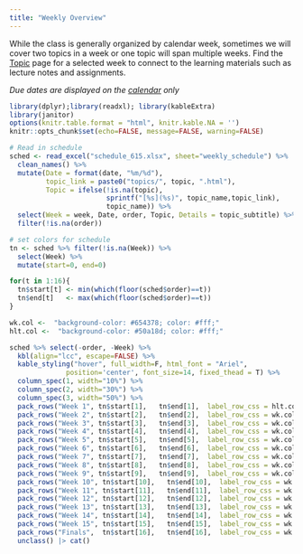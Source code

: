 ```yaml
---
title: "Weekly Overview"
---
```


While the class is generally organized by calendar week, sometimes we will cover two topics in a week or one topic will span multiple weeks. Find the [Topic](topics.html) page for a selected week to connect to the learning materials such as lecture notes and assignments. 

_Due dates are displayed on the [calendar](calendar) only_

```r
library(dplyr);library(readxl); library(kableExtra)
library(janitor)
options(knitr.table.format = "html", knitr.kable.NA = '') 
knitr::opts_chunk$set(echo=FALSE, message=FALSE, warning=FALSE) 

# Read in schedule
sched <- read_excel("schedule_615.xlsx", sheet="weekly_schedule") %>% 
  clean_names() %>%
  mutate(Date = format(date, "%m/%d"), 
         topic_link = paste0("topics/", topic, ".html"), 
         Topic = ifelse(!is.na(topic), 
                        sprintf("[%s](%s)", topic_name,topic_link), 
                        topic_name)) %>% 
  select(Week = week, Date, order, Topic, Details = topic_subtitle) %>%
  filter(!is.na(order))

# set colors for schedule
tn <- sched %>% filter(!is.na(Week)) %>% 
  select(Week) %>% 
  mutate(start=0, end=0)

for(t in 1:16){
  tn$start[t] <- min(which(floor(sched$order)==t))
  tn$end[t]   <- max(which(floor(sched$order)==t))
}

wk.col <-  "background-color: #654378; color: #fff;"
hlt.col <-  "background-color: #50a18d; color: #fff;"

```

```r
sched %>% select(-order, -Week) %>%
  kbl(align="lcc", escape=FALSE) %>%
  kable_styling("hover", full_width=F, html_font = "Ariel",
              position='center', font_size=14, fixed_thead = T) %>%
  column_spec(1, width="10%") %>% 
  column_spec(2, width="30%") %>% 
  column_spec(3, width="50%") %>% 
  pack_rows("Week 1", tn$start[1],   tn$end[1],  label_row_css = hlt.col) %>%
  pack_rows("Week 2", tn$start[2],   tn$end[2],  label_row_css = wk.col) %>%
  pack_rows("Week 3", tn$start[3],   tn$end[3],  label_row_css = wk.col) %>%
  pack_rows("Week 4", tn$start[4],   tn$end[4],  label_row_css = wk.col) %>%
  pack_rows("Week 5", tn$start[5],   tn$end[5],  label_row_css = wk.col) %>%
  pack_rows("Week 6", tn$start[6],   tn$end[6],  label_row_css = wk.col) %>%
  pack_rows("Week 7", tn$start[7],   tn$end[7],  label_row_css = wk.col) %>%
  pack_rows("Week 8", tn$start[8],   tn$end[8],  label_row_css = wk.col) %>%
  pack_rows("Week 9", tn$start[9],   tn$end[9],  label_row_css = wk.col) %>%
  pack_rows("Week 10", tn$start[10],   tn$end[10],  label_row_css = wk.col) %>%
  pack_rows("Week 11", tn$start[11],   tn$end[11],  label_row_css = wk.col) %>%
  pack_rows("Week 12", tn$start[12],   tn$end[12],  label_row_css = wk.col) %>%
  pack_rows("Week 13", tn$start[13],   tn$end[13],  label_row_css = wk.col) %>%
  pack_rows("Week 14", tn$start[14],   tn$end[14],  label_row_css = wk.col) %>%
  pack_rows("Week 15", tn$start[15],   tn$end[15],  label_row_css = wk.col) %>%
  pack_rows("Finals",  tn$start[16],   tn$end[16],  label_row_css = wk.col) |>
  unclass() |> cat()
```
